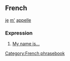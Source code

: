 ==French==
[[je]] [[m']] [[appeller|appelle]]
===Expression===
# [[My name is...]] 
[[Category:French phrasebook]]
